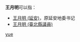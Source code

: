 '''王月明'''可以指：
* [[王月明_(延安)|王月明 (延安)]]，原延安地委书记
* [[王月明_(臺北縣議員)|王月明 (臺北縣議員)]]

{{disambig}}

[[Category:三字王姓人名消歧义|yue]]
